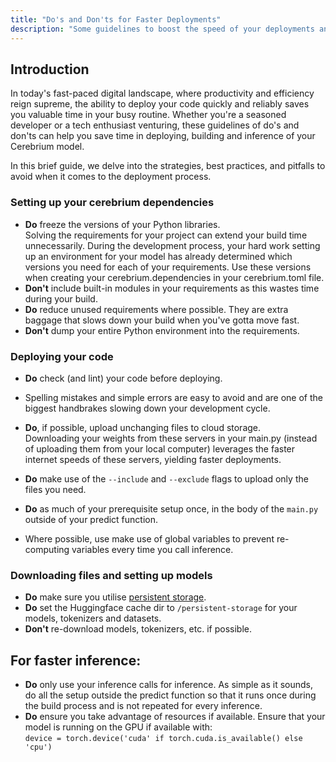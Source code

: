 ```yaml
---
title: "Do's and Don'ts for Faster Deployments"
description: "Some guidelines to boost the speed of your deployments and cold starts."
---
```


## Introduction

In today's fast-paced digital landscape, where productivity and efficiency reign supreme, the ability to deploy your code quickly and reliably saves you valuable time in your busy routine.
Whether you're a seasoned developer or a tech enthusiast venturing, these guidelines of do's and don'ts can help you save time in deploying, building and inference of your Cerebrium model.

In this brief guide, we delve into the strategies, best practices, and pitfalls to avoid when it comes to the deployment process.

### Setting up your cerebrium dependencies

- **Do** freeze the versions of your Python libraries.  
  Solving the requirements for your project can extend your build time unnecessarily. During the development process, your hard work setting up an environment for your model has already determined which versions you need for each of your requirements. Use these versions when creating your cerebrium.dependencies in your cerebrium.toml file.
- **Don't** include built-in modules in your requirements as this wastes time during your build.
- **Do** reduce unused requirements where possible. They are extra baggage that slows down your build when you've gotta move fast.
- **Don't** dump your entire Python environment into the requirements.

### Deploying your code

- **Do** check (and lint) your code before deploying.
- Spelling mistakes and simple errors are easy to avoid and are one of the biggest handbrakes slowing down your development cycle.
- **Do**, if possible, upload unchanging files to cloud storage.  
  Downloading your weights from these servers in your main.py (instead of uploading them from your local computer) leverages the faster internet speeds of these servers, yielding faster deployments.

- **Do** make use of the `--include` and `--exclude` flags to upload only the files you need.

- **Do** as much of your prerequisite setup once, in the body of the `main.py` outside of your predict function.
- Where possible, use make use of global variables to prevent re-computing variables every time you call inference.

### Downloading files and setting up models

- **Do** make sure you utilise [persistent storage](/cerebrium/data-sharing-storage/persistent-storage).
- **Do** set the Huggingface cache dir to `/persistent-storage` for your models, tokenizers and datasets.
- **Don't** re-download models, tokenizers, etc. if possible.

## For faster inference:

- **Do** only use your inference calls for inference. As simple as it sounds, do all the setup outside the predict function so that it runs once during the build process and is not repeated for every inference.
- **Do** ensure you take advantage of resources if available. Ensure that your model is running on the GPU if available with:  
  `device = torch.device('cuda' if torch.cuda.is_available() else 'cpu')`
